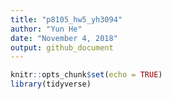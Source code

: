 ```yaml
---
title: "p8105_hw5_yh3094"
author: "Yun He"
date: "November 4, 2018"
output: github_document
---
```


```r
knitr::opts_chunk$set(echo = TRUE)
library(tidyverse)
```
